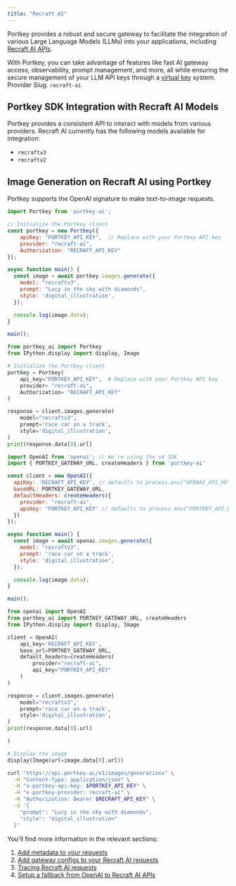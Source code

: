 ```yaml
---
title: "Recraft AI"
---
```


Portkey provides a robust and secure gateway to facilitate the integration of various Large Language Models (LLMs) into your applications, including [Recraft AI APIs](https://docs.snowflake.com/).

With Portkey, you can take advantage of features like fast AI gateway access, observability, prompt management, and more, all while ensuring the secure management of your LLM API keys through a [virtual key](/product/ai-gateway/virtual-keys) system.
<Note>
Provider Slug. `recraft-ai`
</Note>
## Portkey SDK Integration with Recraft AI Models

Portkey provides a consistent API to interact with models from various providers. Recraft AI currently has
 the following models available for integration:
- `recraftv3`
 - `recraftv2`

## Image Generation on Recraft AI using Portkey

Portkey supports the OpenAI signature to make text-to-image requests.
<Tabs>
  <Tab title="NodeJS">
```js
import Portkey from 'portkey-ai';

// Initialize the Portkey client
const portkey = new Portkey({
    apiKey: "PORTKEY_API_KEY",  // Replace with your Portkey API key
    provider: "recraft-ai",
    Authorization: "RECRAFT_API_KEY"
});

async function main() {
  const image = await portkey.images.generate({
    model: "recraftv3",
    prompt: "Lucy in the sky with diamonds",
    style: 'digital_illustration',
  });

  console.log(image.data);
}

main();
```
  </Tab>
  <Tab title="Python">

```py
from portkey_ai import Portkey
from IPython.display import display, Image

# Initialize the Portkey client
portkey = Portkey(
    api_key="PORTKEY_API_KEY",  # Replace with your Portkey API key
    provider= "recraft-ai",
    Authorization= "RECRAFT_API_KEY"
)

response = client.images.generate(
    model="recraftv3",
    prompt='race car on a track',
    style='digital_illustration',
)
print(response.data[0].url)

```
  </Tab>
  <Tab title="OpenAI NodeJS">

```js
import OpenAI from 'openai'; // We're using the v4 SDK
import { PORTKEY_GATEWAY_URL, createHeaders } from 'portkey-ai'

const client = new OpenAI({
  apiKey: 'RECRAFT_API_KEY', // defaults to process.env["OPENAI_API_KEY"],
  baseURL: PORTKEY_GATEWAY_URL,
  defaultHeaders: createHeaders({
    provider: "recraft-ai",
    apiKey: "PORTKEY_API_KEY" // defaults to process.env["PORTKEY_API_KEY"]
  })
});

async function main() {
  const image = await openai.images.generate({
    model: "recraftv3",
    prompt: 'race car on a track',
    style: 'digital_illustration',
  });

  console.log(image.data);
}

main();
```
  </Tab>
  <Tab title="OpenAI Python">

```py
from openai import OpenAI
from portkey_ai import PORTKEY_GATEWAY_URL, createHeaders
from IPython.display import display, Image

client = OpenAI(
    api_key='RECRAFT_API_KEY',
    base_url=PORTKEY_GATEWAY_URL,
    default_headers=createHeaders(
        provider="recraft-ai",
        api_key="PORTKEY_API_KEY"
    )
)

response = client.images.generate(
    model="recraftv3",
    prompt='race car on a track',
    style='digital_illustration',
)
print(response.data[0].url)

)

# Display the image
display(Image(url=image.data[0].url))
```
  </Tab>
<Tab title="cURL">

```sh
curl "https://api.portkey.ai/v1/images/generations" \
  -H "Content-Type: application/json" \
  -H "x-portkey-api-key: $PORTKEY_API_KEY" \
  -H "x-portkey-provider: recraft-ai" \
  -H "Authorization: Bearer $RECRAFT_API_KEY" \
  -d '{
    "prompt": "Lucy in the sky with diamonds",
    "style": "digital_illustration"
  }'
```
  </Tab>
</Tabs>


You'll find more information in the relevant sections:

1. [Add metadata to your requests](/product/observability/metadata)
2. [Add gateway configs to your Recraft AI](/product/ai-gateway/configs)[ requests](/product/ai-gateway/configs)
3. [Tracing Recraft AI requests](/product/observability/traces)
4. [Setup a fallback from OpenAI to Recraft AI APIs](/product/ai-gateway/fallbacks)
